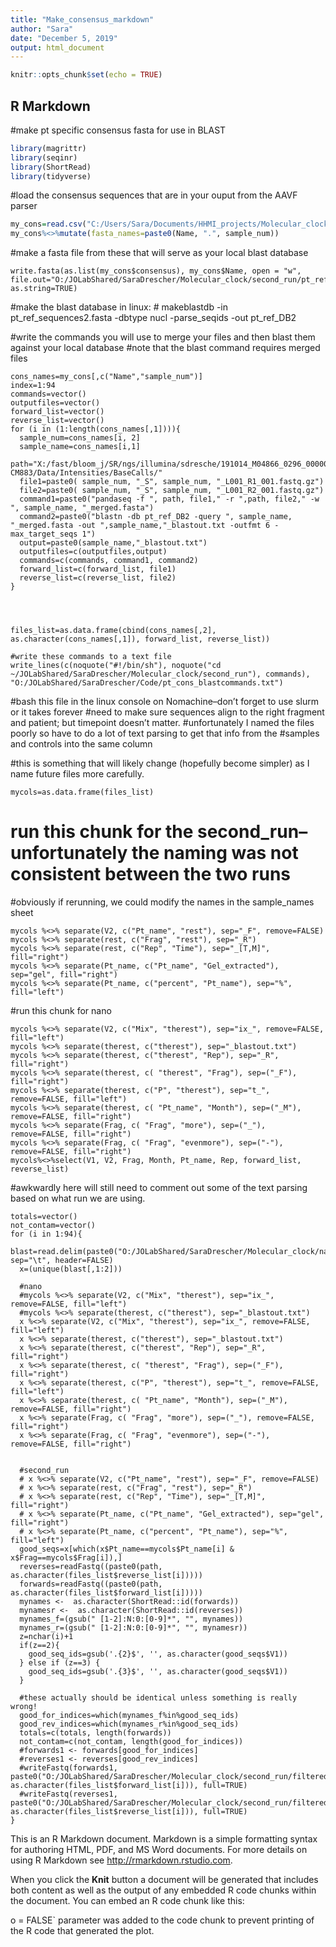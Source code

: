 ```yaml
---
title: "Make_consensus_markdown"
author: "Sara"
date: "December 5, 2019"
output: html_document
---
```


```r
knitr::opts_chunk$set(echo = TRUE)
```

## R Markdown

#make pt specific consensus fasta for use in BLAST
```r
library(magrittr)
library(seqinr)
library(ShortRead)
library(tidyverse)
```

#load the consensus sequences that are in your ouput from the AAVF parser
```r
my_cons=read.csv("C:/Users/Sara/Documents/HHMI_projects/Molecular_clock/Analysis/third_output_10_14.csv")
my_cons%<>%mutate(fasta_names=paste0(Name, ".", sample_num))
```
#make a fasta file from these that will serve as your local blast database 
```
write.fasta(as.list(my_cons$consensus), my_cons$Name, open = "w", file.out="O:/JOLabShared/SaraDrescher/Molecular_clock/second_run/pt_ref_sequences2.fasta", as.string=TRUE)
```
#make the blast database in linux:
# makeblastdb -in pt_ref_sequences2.fasta -dbtype nucl -parse_seqids -out pt_ref_DB2

#write the commands you will use to merge your files and  then blast them against your local database
#note that the blast command requires merged files

```
cons_names=my_cons[,c("Name","sample_num")]
index=1:94
commands=vector()
outputfiles=vector()
forward_list=vector()
reverse_list=vector()
for (i in (1:length(cons_names[,1]))){
  sample_num=cons_names[i, 2]
  sample_name=cons_names[i,1]
  path="X:/fast/bloom_j/SR/ngs/illumina/sdresche/191014_M04866_0296_000000000-CM883/Data/Intensities/BaseCalls/"
  file1=paste0( sample_num, "_S", sample_num, "_L001_R1_001.fastq.gz")
  file2=paste0( sample_num, "_S", sample_num, "_L001_R2_001.fastq.gz")
  command1=paste0("pandaseq -f ", path, file1," -r ",path, file2," -w ", sample_name, "_merged.fasta")
  command2=paste0("blastn -db pt_ref_DB2 -query ", sample_name, "_merged.fasta -out ",sample_name,"_blastout.txt -outfmt 6 -max_target_seqs 1")
  output=paste0(sample_name,"_blastout.txt")
  outputfiles=c(outputfiles,output)
  commands=c(commands, command1, command2)
  forward_list=c(forward_list, file1)
  reverse_list=c(reverse_list, file2)
}




files_list=as.data.frame(cbind(cons_names[,2], as.character(cons_names[,1]), forward_list, reverse_list))

#write these commands to a text file
write_lines(c(noquote("#!/bin/sh"), noquote("cd ~/JOLabShared/SaraDrescher/Molecular_clock/second_run"), commands), "O:/JOLabShared/SaraDrescher/Code/pt_cons_blastcommands.txt")

```
#bash this file in the linux console on Nomachine--don't forget to use slurm or it takes forever
#need to make sure sequences align to the right fragment and patient; but timepoint doesn't matter.
#unfortunately I named the files poorly so have to do a lot of text parsing to get that info from the
#samples and controls into the same column

#this is something that will likely change (hopefully become simpler) as I name future files more carefully.
```
mycols=as.data.frame(files_list)
```
# run this chunk for the second_run--unfortunately the naming was not consistent between the two runs
#obviously if rerunning, we could modify the names in the sample_names sheet
```
mycols %<>% separate(V2, c("Pt_name", "rest"), sep="_F", remove=FALSE)
mycols %<>% separate(rest, c("Frag", "rest"), sep="_R")
mycols %<>% separate(rest, c("Rep", "Time"), sep="_[T,M]", fill="right")
mycols %<>% separate(Pt_name, c("Pt_name", "Gel_extracted"), sep="gel", fill="right")
mycols %<>% separate(Pt_name, c("percent", "Pt_name"), sep="%", fill="left")
```
#run this chunk for nano
```
mycols %<>% separate(V2, c("Mix", "therest"), sep="ix_", remove=FALSE, fill="left")
mycols %<>% separate(therest, c("therest"), sep="_blastout.txt")
mycols %<>% separate(therest, c("therest", "Rep"), sep="_R", fill="right")
mycols %<>% separate(therest, c( "therest", "Frag"), sep=("_F"), fill="right")
mycols %<>% separate(therest, c("P", "therest"), sep="t_", remove=FALSE, fill="left")
mycols %<>% separate(therest, c( "Pt_name", "Month"), sep=("_M"), remove=FALSE, fill="right")
mycols %<>% separate(Frag, c( "Frag", "more"), sep=("_"), remove=FALSE, fill="right")
mycols %<>% separate(Frag, c( "Frag", "evenmore"), sep=("-"), remove=FALSE, fill="right")
mycols%<>%select(V1, V2, Frag, Month, Pt_name, Rep, forward_list, reverse_list)
```
#awkwardly here will still need to comment out some of the text parsing based on what run we are using.

```
totals=vector()
not_contam=vector()
for (i in 1:94){
  blast=read.delim(paste0("O:/JOLabShared/SaraDrescher/Molecular_clock/nano/",outputfiles[i]), sep="\t", header=FALSE)
  x=(unique(blast[,1:2]))
  
  #nano
  #mycols %<>% separate(V2, c("Mix", "therest"), sep="ix_", remove=FALSE, fill="left")
  #mycols %<>% separate(therest, c("therest"), sep="_blastout.txt")
  x %<>% separate(V2, c("Mix", "therest"), sep="ix_", remove=FALSE, fill="left")
  x %<>% separate(therest, c("therest"), sep="_blastout.txt")
  x %<>% separate(therest, c("therest", "Rep"), sep="_R", fill="right")
  x %<>% separate(therest, c( "therest", "Frag"), sep=("_F"), fill="right")
  x %<>% separate(therest, c("P", "therest"), sep="t_", remove=FALSE, fill="left")
  x %<>% separate(therest, c( "Pt_name", "Month"), sep=("_M"), remove=FALSE, fill="right")
  x %<>% separate(Frag, c( "Frag", "more"), sep=("_"), remove=FALSE, fill="right")
  x %<>% separate(Frag, c( "Frag", "evenmore"), sep=("-"), remove=FALSE, fill="right")
  
  
  #second_run
  # x %<>% separate(V2, c("Pt_name", "rest"), sep="_F", remove=FALSE)
  # x %<>% separate(rest, c("Frag", "rest"), sep="_R")
  # x %<>% separate(rest, c("Rep", "Time"), sep="_[T,M]", fill="right")
  # x %<>% separate(Pt_name, c("Pt_name", "Gel_extracted"), sep="gel", fill="right")
  # x %<>% separate(Pt_name, c("percent", "Pt_name"), sep="%", fill="left")
  good_seqs=x[which(x$Pt_name==mycols$Pt_name[i] & x$Frag==mycols$Frag[i]),]
  reverses=readFastq((paste0(path, as.character(files_list$reverse_list[i]))))
  forwards=readFastq((paste0(path, as.character(files_list$forward_list[i]))))
  mynames <-  as.character(ShortRead::id(forwards))
  mynamesr <-  as.character(ShortRead::id(reverses))
  mynames_f=(gsub(" [1-2]:N:0:[0-9]*", "", mynames))
  mynames_r=(gsub(" [1-2]:N:0:[0-9]*", "", mynamesr))
  z=nchar(i)+1
  if(z==2){
    good_seq_ids=gsub('.{2}$', '', as.character(good_seqs$V1))
  } else if (z==3) {
    good_seq_ids=gsub('.{3}$', '', as.character(good_seqs$V1))
  }
  
  #these actually should be identical unless something is really wrong!
  good_for_indices=which(mynames_f%in%good_seq_ids)
  good_rev_indices=which(mynames_r%in%good_seq_ids)
  totals=c(totals, length(forwards))
  not_contam=c(not_contam, length(good_for_indices))
  #forwards1 <- forwards[good_for_indices]
  #reverses1 <- reverses[good_rev_indices]
  #writeFastq(forwards1, paste0("O:/JOLabShared/SaraDrescher/Molecular_clock/second_run/filtered/filtered_", as.character(files_list$forward_list[i])), full=TRUE)
  #writeFastq(reverses1, paste0("O:/JOLabShared/SaraDrescher/Molecular_clock/second_run/filtered/filtered_", as.character(files_list$reverse_list[i])), full=TRUE)
}

```

This is an R Markdown document. Markdown is a simple formatting syntax for authoring HTML, PDF, and MS Word documents. For more details on using R Markdown see <http://rmarkdown.rstudio.com>.

When you click the **Knit** button a document will be generated that includes both content as well as the output of any embedded R code chunks within the document. You can embed an R code chunk like this:

o = FALSE` parameter was added to the code chunk to prevent printing of the R code that generated the plot.
